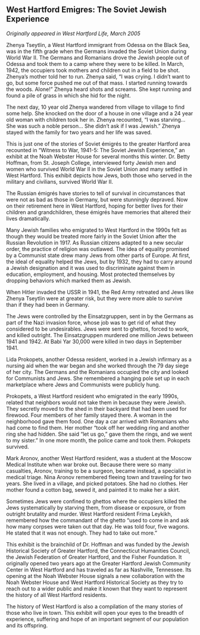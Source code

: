 ## West Hartford Emigres: The Soviet Jewish Experience {-}

*Originally appeared in West Hartford Life, March 2005*

Zhenya Tseytlin, a West Hartford immigrant from Odessa on the Black Sea, was in the fifth grade when the Germans invaded the Soviet Union during World War II. The Germans and Romanians drove the Jewish people out of Odessa and took them to a camp where they were to be killed. In March, 1942, the occupiers took mothers and children out in a field to be shot. Zhenya’s mother told her to run. Zhenya said, “I was crying. I didn’t want to go, but some force pushed me out of that mass. I started running towards the woods. Alone!” Zhenya heard shots and screams. She kept running and found a pile of grass in which she hid for the night.

The next day, 10 year old Zhenya wandered from village to village to find some help. She knocked on the door of a house in one village and a 24 year old woman with children took her in. Zhenya recounted, “I was starving... She was such a noble person... She didn’t ask if I was Jewish.” Zhenya stayed with the family for two years and her life was saved.

This is just one of the stories of Soviet émigrés to the greater Hartford area recounted in “Witness to War, 1941-5: The Soviet Jewish Experience,” an exhibit at the Noah Webster House for several months this winter. Dr. Betty Hoffman, from St. Joseph College, interviewed forty Jewish men and women who survived World War II in the Soviet Union and many settled in West Hartford. This exhibit depicts how Jews, both those who served in the military and civilians, survived World War II.

The Russian émigrés have stories to tell of survival in circumstances that were not as bad as those in Germany, but were stunningly depraved. Now on their retirement here in West Hartford, hoping for better lives for their children and grandchildren, these émigrés have memories that altered their lives dramatically.

Many Jewish families who emigrated to West Hartford in the 1990s felt as though they would be treated more fairly in the Soviet Union after the Russian Revolution in 1917. As Russian citizens adapted to a new secular order, the practice of religion was outlawed. The idea of equality promised by a Communist state drew many Jews from other parts of Europe. At first, the ideal of equality helped the Jews, but by 1932, they had to carry around a Jewish designation and it was used to discriminate against them in education, employment, and housing. Most protected themselves by dropping behaviors which marked them as Jewish.

When Hitler invaded the USSR in 1941, the Red Army retreated and Jews like Zhenya Tseytlin were at greater risk, but they were more able to survive than if they had been in Germany.

The Jews were controlled by the Einsatzgruppen, sent in by the Germans as part of the Nazi invasion force, whose job was to get rid of what they considered to be undesirables. Jews were sent to ghettos, forced to work, and killed outright. The Einsatzgruppen murdered one million Jews between 1941 and 1942. At Babi Yar 30,000 were killed in two days in September 1941.

Lida Prokopets, another Odessa resident, worked in a Jewish infirmary as a nursing aid when the war began and she worked through the 79 day siege of her city. The Germans and the Romanians occupied the city and looked for Communists and Jews. She remembered a hanging pole set up in each marketplace where Jews and Communists were publicly hung.

Prokopets, a West Hartford resident who emigrated in the early 1990s, related that neighbors would not take them in because they were Jewish. They secretly moved to the shed in their backyard that had been used for firewood. Four members of her family stayed there. A woman in the neighborhood gave them food. One day a car arrived with Romanians who had come to find them. Her mother “took off her wedding ring and another ring she had hidden. She said “let us go,” gave them the rings, and we went to my sister.” In one more month, the police came and took them. Pokopets survived.

Mark Aronov, another West Hartford resident, was a student at the Moscow Medical Institute when war broke out. Because there were so many casualties, Aronov, training to be a surgeon, became instead, a specialist in medical triage. Nina Aronov remembered fleeing town and traveling for two years. She lived in a village, and picked potatoes. She had no clothes. Her mother found a cotton bag, sewed it, and painted it to make her a skirt.

Sometimes Jews were confined to ghettos where the occupiers killed the Jews systematically by starving them, from disease or exposure, or from outright brutality and murder. West Hartford resident Frima Leykikh, remembered how the commandant of the ghetto “used to come in and ask how many corpses were taken out that day. He was told four, five wagons. He stated that it was not enough. They had to take out more.”

This exhibit is the brainchild of Dr. Hoffman and was funded by the Jewish Historical Society of Greater Hartford, the Connecticut Humanities Council, the Jewish Federation of Greater Hartford, and the Fisher Foundation. It originally opened two years ago at the Greater Hartford Jewish Community Center in West Hartford and has traveled as far as Nashville, Tennessee. Its opening at the Noah Webster House signals a new collaboration with the Noah Webster House and West Hartford Historical Society as they try to reach out to a wider public and make it known that they want to represent the history of all West Hartford residents.

The history of West Hartford is also a compilation of the many stories of those who live in town. This exhibit will open your eyes to the breadth of experience, suffering and hope of an important segment of our population and its offspring.
